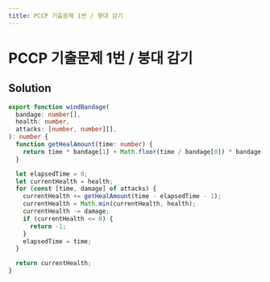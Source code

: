 ```yaml
---
title: PCCP 기출문제 1번 / 붕대 감기
---
```


# PCCP 기출문제 1번 / 붕대 감기

## Solution

```typescript filename="solution.ts" copy
export function windBandage(
  bandage: number[],
  health: number,
  attacks: [number, number][],
): number {
  function getHealAmount(time: number) {
    return time * bandage[1] + Math.floor(time / bandage[0]) * bandage[2];
  }

  let elapsedTime = 0;
  let currentHealth = health;
  for (const [time, damage] of attacks) {
    currentHealth += getHealAmount(time - elapsedTime - 1);
    currentHealth = Math.min(currentHealth, health);
    currentHealth -= damage;
    if (currentHealth <= 0) {
      return -1;
    }
    elapsedTime = time;
  }

  return currentHealth;
}
```

<ProblemLink
  codingSite="programmers"
  href="https://school.programmers.co.kr/learn/courses/30/lessons/250137"
  title="[PCCP 기출문제] 1번 / 붕대 감기"
/>

